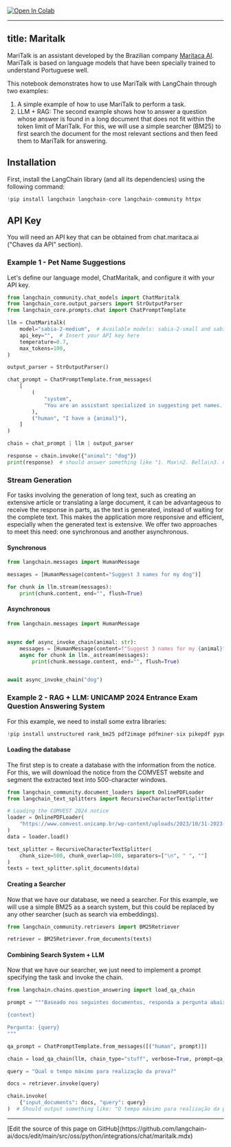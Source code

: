 <a href="https://colab.research.google.com/github/langchain-ai/langchain/blob/master/docs/docs/integrations/chat/maritalk.ipynb" target="_parent"><img src="https://colab.research.google.com/assets/colab-badge.svg" alt="Open In Colab"/></a>

---

title: Maritalk
---

MariTalk is an assistant developed by the Brazilian company [Maritaca AI](https://www.maritaca.ai).
MariTalk is based on language models that have been specially trained to understand Portuguese well.

This notebook demonstrates how to use MariTalk with LangChain through two examples:

1. A simple example of how to use MariTalk to perform a task.
2. LLM + RAG: The second example shows how to answer a question whose answer is found in a long document that does not fit within the token limit of MariTalk. For this, we will use a simple searcher (BM25) to first search the document for the most relevant sections and then feed them to MariTalk for answering.

## Installation

First, install the LangChain library (and all its dependencies) using the following command:

```python
!pip install langchain langchain-core langchain-community httpx
```

## API Key

You will need an API key that can be obtained from chat.maritaca.ai ("Chaves da API" section).

### Example 1 - Pet Name Suggestions

Let's define our language model, ChatMaritalk, and configure it with your API key.

```python
from langchain_community.chat_models import ChatMaritalk
from langchain_core.output_parsers import StrOutputParser
from langchain_core.prompts.chat import ChatPromptTemplate

llm = ChatMaritalk(
    model="sabia-2-medium",  # Available models: sabia-2-small and sabia-2-medium
    api_key="",  # Insert your API key here
    temperature=0.7,
    max_tokens=100,
)

output_parser = StrOutputParser()

chat_prompt = ChatPromptTemplate.from_messages(
    [
        (
            "system",
            "You are an assistant specialized in suggesting pet names. Given the animal, you must suggest 4 names.",
        ),
        ("human", "I have a {animal}"),
    ]
)

chain = chat_prompt | llm | output_parser

response = chain.invoke({"animal": "dog"})
print(response)  # should answer something like "1. Max\n2. Bella\n3. Charlie\n4. Rocky"
```

### Stream Generation

For tasks involving the generation of long text, such as creating an extensive article or translating a large document, it can be advantageous to receive the response in parts, as the text is generated, instead of waiting for the complete text. This makes the application more responsive and efficient, especially when the generated text is extensive. We offer two approaches to meet this need: one synchronous and another asynchronous.

#### Synchronous

```python
from langchain.messages import HumanMessage

messages = [HumanMessage(content="Suggest 3 names for my dog")]

for chunk in llm.stream(messages):
    print(chunk.content, end="", flush=True)
```

#### Asynchronous

```python
from langchain.messages import HumanMessage


async def async_invoke_chain(animal: str):
    messages = [HumanMessage(content=f"Suggest 3 names for my {animal}")]
    async for chunk in llm._astream(messages):
        print(chunk.message.content, end="", flush=True)


await async_invoke_chain("dog")
```

### Example 2 - RAG + LLM: UNICAMP 2024 Entrance Exam Question Answering System

For this example, we need to install some extra libraries:

```python
!pip install unstructured rank_bm25 pdf2image pdfminer-six pikepdf pypdf unstructured_inference fastapi kaleido uvicorn "pillow<10.1.0" pillow_heif -q
```

#### Loading the database

The first step is to create a database with the information from the notice. For this, we will download the notice from the COMVEST website and segment the extracted text into 500-character windows.

```python
from langchain_community.document_loaders import OnlinePDFLoader
from langchain_text_splitters import RecursiveCharacterTextSplitter

# Loading the COMVEST 2024 notice
loader = OnlinePDFLoader(
    "https://www.comvest.unicamp.br/wp-content/uploads/2023/10/31-2023-Dispoe-sobre-o-Vestibular-Unicamp-2024_com-retificacao.pdf"
)
data = loader.load()

text_splitter = RecursiveCharacterTextSplitter(
    chunk_size=500, chunk_overlap=100, separators=["\n", " ", ""]
)
texts = text_splitter.split_documents(data)
```

#### Creating a Searcher

Now that we have our database, we need a searcher. For this example, we will use a simple BM25 as a search system, but this could be replaced by any other searcher (such as search via embeddings).

```python
from langchain_community.retrievers import BM25Retriever

retriever = BM25Retriever.from_documents(texts)
```

#### Combining Search System + LLM

Now that we have our searcher, we just need to implement a prompt specifying the task and invoke the chain.

```python
from langchain.chains.question_answering import load_qa_chain

prompt = """Baseado nos seguintes documentos, responda a pergunta abaixo.

{context}

Pergunta: {query}
"""

qa_prompt = ChatPromptTemplate.from_messages([("human", prompt)])

chain = load_qa_chain(llm, chain_type="stuff", verbose=True, prompt=qa_prompt)

query = "Qual o tempo máximo para realização da prova?"

docs = retriever.invoke(query)

chain.invoke(
    {"input_documents": docs, "query": query}
)  # Should output something like: "O tempo máximo para realização da prova é de 5 horas."
```

---

<Callout icon="pen-to-square" iconType="regular">
  [Edit the source of this page on GitHub](https://github.com/langchain-ai/docs/edit/main/src/oss/python/integrations/chat/maritalk.mdx)
</Callout>
